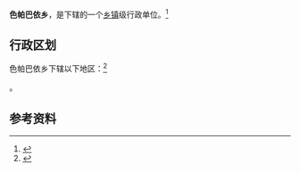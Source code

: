 {{中国乡级行政区|65/30/23/201/000}}

'''色帕巴依乡'''，是{{PRC admin/fullname|65/30/23/201/000|3}}下辖的一个[[乡镇|乡镇]]级行政单位。<ref>{{PRC admin/ref sgc|{{PRC admin/parent|65/30/23/201/000}}}}</ref>

== 行政区划 ==

色帕巴依乡下辖以下地区：<ref>{{PRC admin/ref sgc|65/30/23/201/000}}</ref>

{{PRC admin/children|65/30/23/201/000}}。

== 参考资料 ==

{{reflist}}

{{行政区划小作品}}
{{PRC admin/navcat|65/30/23/201/000}}